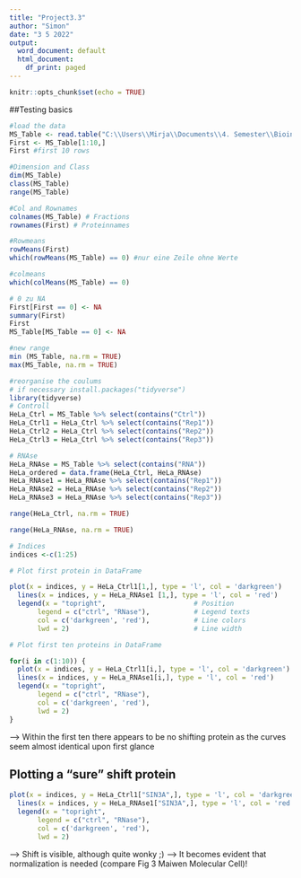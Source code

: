```yaml
---
title: "Project3.3"
author: "Simon"
date: "3 5 2022"
output:
  word_document: default
  html_document:
    df_print: paged
---
```


```r
knitr::opts_chunk$set(echo = TRUE)
```

##Testing basics

```r
#load the data
MS_Table <- read.table("C:\\Users\\Mirja\\Documents\\4. Semester\\Bioinfo\\RDeeP_HeLa_Interphase.csv", header=TRUE, row.names=1, sep = ";")
First <- MS_Table[1:10,]
First #first 10 rows
```

```r
#Dimension and Class
dim(MS_Table)
class(MS_Table)
range(MS_Table)
```

```r
#Col and Rownames 
colnames(MS_Table) # Fractions
rownames(First) # Proteinnames
```

```r
#Rowmeans
rowMeans(First)
which(rowMeans(MS_Table) == 0) #nur eine Zeile ohne Werte

```
```r
#colmeans 
which(colMeans(MS_Table) == 0)
```

```r
# 0 zu NA 
First[First == 0] <- NA
summary(First)
First
MS_Table[MS_Table == 0] <- NA
```


```r
#new range
min (MS_Table, na.rm = TRUE)
max(MS_Table, na.rm = TRUE)

```

```r
#reorganise the coulums
# if necessary install.packages("tidyverse")
library(tidyverse)
# Controll
HeLa_Ctrl = MS_Table %>% select(contains("Ctrl")) 
HeLa_Ctrl1 = HeLa_Ctrl %>% select(contains("Rep1"))
HeLa_Ctrl2 = HeLa_Ctrl %>% select(contains("Rep2"))
HeLa_Ctrl3 = HeLa_Ctrl %>% select(contains("Rep3"))

# RNAse
HeLa_RNAse = MS_Table %>% select(contains("RNA"))
HeLa_ordered = data.frame(HeLa_Ctrl, HeLa_RNAse)
HeLa_RNAse1 = HeLa_RNAse %>% select(contains("Rep1"))
HeLa_RNAse2 = HeLa_RNAse %>% select(contains("Rep2"))
HeLa_RNAse3 = HeLa_RNAse %>% select(contains("Rep3"))

```

```r
range(HeLa_Ctrl, na.rm = TRUE)

range(HeLa_RNAse, na.rm = TRUE)
``` 

```r
# Indices
indices <-c(1:25)

# Plot first protein in DataFrame

plot(x = indices, y = HeLa_Ctrl1[1,], type = 'l', col = 'darkgreen')
  lines(x = indices, y = HeLa_RNAse1 [1,], type = 'l', col = 'red')
  legend(x = "topright",                      # Position
       legend = c("ctrl", "RNase"),           # Legend texts
       col = c('darkgreen', 'red'),           # Line colors
       lwd = 2)                               # Line width
```

```r
# Plot first ten proteins in DataFrame

for(i in c(1:10)) {
  plot(x = indices, y = HeLa_Ctrl1[i,], type = 'l', col = 'darkgreen')
  lines(x = indices, y = HeLa_RNAse1[i,], type = 'l', col = 'red')
  legend(x = "topright",
       legend = c("ctrl", "RNase"),
       col = c('darkgreen', 'red'),
       lwd = 2)                   
}
```

--> Within the first ten there appears to be no shifting protein as the curves seem almost identical upon first glance


## Plotting a "sure" shift protein

```r
plot(x = indices, y = HeLa_Ctrl1["SIN3A",], type = 'l', col = 'darkgreen')
  lines(x = indices, y = HeLa_RNAse1["SIN3A",], type = 'l', col = 'red')
  legend(x = "topright",                      
       legend = c("ctrl", "RNase"),         
       col = c('darkgreen', 'red'),           
       lwd = 2)                              
```
--> Shift is visible, although quite wonky ;)
--> It becomes evident that normalization is needed (compare Fig 3 Maiwen Molecular Cell)!
